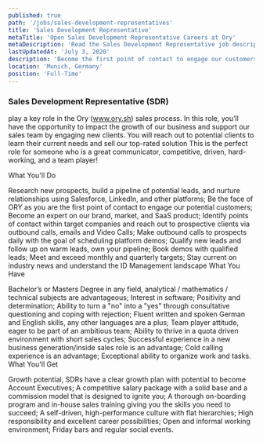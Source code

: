 ```yaml
---
published: true
path: '/jobs/sales-development-representatives'
title: 'Sales Development Representative'
metaTitle: 'Open Sales Development Representative Careers at Ory'
metaDescription: 'Read the Sales Development Representative job description.'
lastUpdatedAt: 'July 3, 2020'
description: 'Become the first point of contact to engage our customers, research new prospects and build a pipeline of potential leads. Nurture our brand and relationships at our headquarters. '
location: 'Munich, Germany'
position: 'Full-Time'
---
```


### Sales Development Representative (SDR)

play a key role in the Ory (www.ory.sh) sales process. In this role, you’ll have the opportunity to impact the growth of our business and support our sales team by engaging new clients. You will reach out to potential clients to learn their current needs and sell our top-rated solution This is the perfect role for someone who is a great communicator, competitive, driven, hard-working, and a team player!

What You'll Do

Research new prospects, build a pipeline of potential leads, and nurture relationships using Salesforce, LinkedIn, and other platforms;
Be the face of ORY as you are the first point of contact to engage our potential customers;
Become an expert on our brand, market, and SaaS product;
Identify points of contact within target companies and reach out to prospective clients via outbound calls, emails and Video Calls;
Make outbound calls to prospects daily with the goal of scheduling platform demos;
Qualify new leads and follow up on warm leads, own your pipeline;
Book demos with qualified leads;
Meet and exceed monthly and quarterly targets;
Stay current on industry news and understand the ID Management landscape
What You Have

Bachelor’s or Masters Degree in any field, analytical / mathematics / technical subjects are advantageous;
Interest in software;
Positivity and determination;
Ability to turn a "no" into a "yes" through consultative questioning and coping with rejection;
Fluent written and spoken German and English skills, any other languages are a plus;
Team player attitude, eager to be part of an ambitious team;
Ability to thrive in a quota driven environment with short sales cycles;
Successful experience in a new business generation/inside sales role is an advantage;
Cold calling experience is an advantage;
Exceptional ability to organize work and tasks.
What You'll Get

Growth potential, SDRs have a clear growth plan with potential to become Account Executives;
A competitive salary package with a solid base and a commission model that is designed to ignite you;
A thorough on-boarding program and in-house sales training giving you the skills you need to succeed;
A self-driven, high-performance culture with flat hierarchies;
High responsibility and excellent career possibilities;
Open and informal working environment;
Friday bars and regular social events.